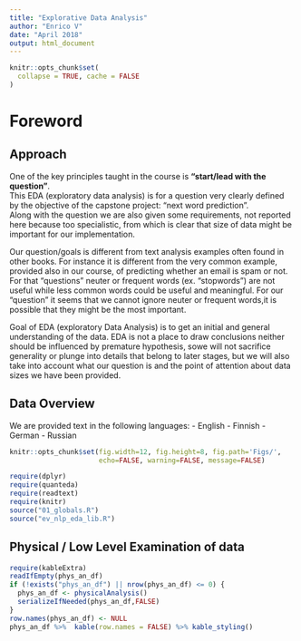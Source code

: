 ```yaml
---
title: "Explorative Data Analysis"
author: "Enrico V"
date: "April 2018"
output: html_document
---
```


```r
knitr::opts_chunk$set(
  collapse = TRUE, cache = FALSE
)
```

# Foreword  
## Approach
One of the key principles taught in the course is **"start/lead with the question"**.  
This EDA (exploratory data analysis) is for a question very clearly 
defined by the objective of the  capstone project: "next word prediction".  
Along with the question we are also given some requirements, not reported 
here  because too specialistic, from which is clear that size of data 
might be important for our implementation. 

Our question/goals is different from text analysis examples often found
in other books. For instance it is different from the very common example,
provided also in our course, of predicting whether an email is spam or not.
For that "questions" neuter or frequent words (ex. "stopwords") are 
not  useful  while less common words could be useful and meaningful.
For our "question" it seems that we cannot ignore neuter or frequent 
words,it is possible that they might be the most important.

Goal of EDA (exploratory Data Analysis) is to get an initial and general 
understanding of the data. EDA is not a place to draw conclusions neither
should be influenced by premature hypothesis, sowe will not sacrifice 
generality or plunge into details that belong to later stages, but we 
will also take into account what our question is and the point of 
attention about data sizes we have been provided.  

## Data Overview
We are provided text in the following languages:
- English
- Finnish
- German
- Russian


```r
knitr::opts_chunk$set(fig.width=12, fig.height=8, fig.path='Figs/',
                      echo=FALSE, warning=FALSE, message=FALSE)
```

```r
require(dplyr)
require(quanteda)
require(readtext)
require(knitr)
source("01_globals.R")
source("ev_nlp_eda_lib.R")

```



## Physical / Low Level Examination of data

```r
require(kableExtra)
readIfEmpty(phys_an_df)
if (!exists("phys_an_df") || nrow(phys_an_df) <= 0) {
  phys_an_df <- physicalAnalysis()
  serializeIfNeeded(phys_an_df,FALSE)
}
row.names(phys_an_df) <- NULL
phys_an_df %>%  kable(row.names = FALSE) %>% kable_styling()
```



